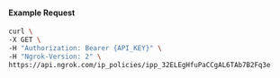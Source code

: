 #### Example Request

```bash
curl \
-X GET \
-H "Authorization: Bearer {API_KEY}" \
-H "Ngrok-Version: 2" \
https://api.ngrok.com/ip_policies/ipp_32ELEgHfuPaCCgAL6TAb7B2Fq3e
```

